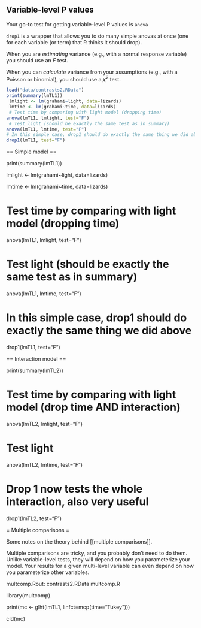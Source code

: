 
## Variable-level P values

Your go-to test for getting variable-level P values is `anova`

`drop1` is a wrapper that allows you to do many simple anovas at once (one for each variable (or term) that R thinks it should drop).

When you are *estimating* variance (e.g., with a normal response variable) you should use an $F$ test.

When you can *calculate* variance from your assumptions (e.g., with a Poisson or binomial), you should use a $\chi^2$ test.

```r
load("data/contrasts2.RData")
print(summary(lmTL1))
 lmlight <- lm(grahami~light, data=lizards)
 lmtime <- lm(grahami~time, data=lizards)
 # Test time by comparing with light model (dropping time)
anova(lmTL1, lmlight, test="F")
 # Test light (should be exactly the same test as in summary)
anova(lmTL1, lmtime, test="F")
# In this simple case, drop1 should do exactly the same thing we did above
drop1(lmTL1, test="F")
```

== Simple model ==

<source-file filename="variable.R" display="link">
print(summary(lmTL1))

lmlight <- lm(grahami~light, data=lizards)

lmtime <- lm(grahami~time, data=lizards)

# Test time by comparing with light model (dropping time)
anova(lmTL1, lmlight, test="F")

# Test light (should be exactly the same test as in summary)
anova(lmTL1, lmtime, test="F")

# In this simple case, drop1 should do exactly the same thing we did above

drop1(lmTL1, test="F")
</source-file>

<project-file filename="variable.Rout"/>

== Interaction model ==

<source-file filename="intvar.R" display="source">
print(summary(lmTL2))

# Test time by comparing with light model (drop time AND interaction)
anova(lmTL2, lmlight, test="F")

# Test light
anova(lmTL2, lmtime, test="F")

# Drop 1 now tests the whole interaction, also very useful

drop1(lmTL2, test="F")
</source-file>

<project-file filename="intvar.Rout"/>

= Multiple comparisons =

Some notes on the theory behind [[multiple comparisons]].

Multiple comparisons are tricky, and you probably don't need to do them.  Unlike variable-level tests, they will depend on how you parameterize your model.  Your results for a given multi-level variable can even depend on how you parameterize other variables.

<source-file filename="multcomp.mk" display="source">
multcomp.Rout: contrasts2.RData multcomp.R
</source-file>

<source-file filename="multcomp.R" display="source">
library(multcomp)

print(mc <- glht(lmTL1, linfct=mcp(time="Tukey")))

cld(mc)
</source-file>

<project-file filename="multcomp.Rout"/>

